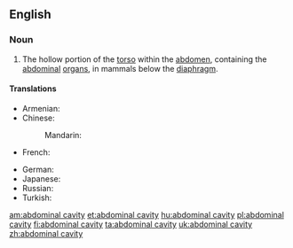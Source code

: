 ==English==

===Noun===
{{en-noun|sg=[[abdominal]] [[cavity]]|abdominal cavities}}
{{wikipedia}}

# {{anatomy}} The hollow portion of the [[torso]] within the [[abdomen]], containing the [[abdominal]] [[organ]]s, in mammals below the [[diaphragm]].

====Translations====
{{trans-top|hollow portion of the torso, containing abdominal organs}}
* Armenian: {{t-|hy|որովայնի խոռոչ|tr=orovayni xoṙoč}}
* Chinese:
*: Mandarin: {{t|cmn|腹腔|tr=fùqiāng|sc=Hani}}
* French: {{t+|fr|cavité abdominale|f}}
{{trans-mid}}
* German: {{t|de|Bauchhöhle|f}}
* Japanese: {{t|ja|腹腔|tr=ふくこう, fukukō, ふくくう, fukukū, ふっくう, fukkū|sc=Jpan}}
* Russian: {{t+|ru|брюшная полость|f|tr=brjušnája pólost’}}
* Turkish: {{t-|tr|karın boşluğu}}
{{trans-bottom}}

[[am:abdominal cavity]]
[[et:abdominal cavity]]
[[hu:abdominal cavity]]
[[pl:abdominal cavity]]
[[fi:abdominal cavity]]
[[ta:abdominal cavity]]
[[uk:abdominal cavity]]
[[zh:abdominal cavity]]